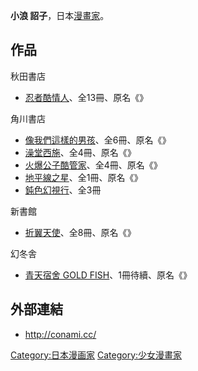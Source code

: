 {{japanese|japanese=こなみ 詔子|kana=こなみ しょうこ|romaji=Konami Shōko}}{{漫畫}}
'''小浪 詔子'''{{BD||8月24日|catIdx=}}，日本[[漫畫家|漫畫家]]。

==作品==
;秋田書店
* [[忍者酷情人|忍者酷情人]]、全13冊、原名《{{lang|ja|シノビライフ}}》

;角川書店
* [[像我們這樣的男孩|像我們這樣的男孩]]、全6冊、原名《{{lang|ja|ぼくたち男の子}}》
* [[澡堂西施|澡堂西施]]、全4冊、原名《{{lang|ja|湯の花つばめ}}》
* [[火爆公子酷管家|火爆公子酷管家]]、全4冊、原名《{{lang|ja|嵐を呼ぶ男}}》
* [[地平線之星|地平線之星]]、全1冊、原名《{{lang|ja|地平線の星}}》
* [[鈍色幻視行|鈍色幻視行]]、全3冊

;新書館
* [[折翼天使|折翼天使]]、全8冊、原名《{{lang|ja|Anghel blood［アンヘルブラッド］}}》

;幻冬舎
* [[青天宿舍_GOLD_FISH|青天宿舍 GOLD FISH]]、1冊待續、原名《{{lang|ja|青天ゴールドフィッシュ}}》

==外部連結==
* {{ja}}http://conami.cc/ {{Wayback|url=http://conami.cc/ |date=20081112091535 }}

{{Japanese cartoonist-stub}}
{{DEFAULTSORT:Konami Shouko}}
[[Category:日本漫画家|Category:日本漫画家]]
[[Category:少女漫畫家|Category:少女漫畫家]]